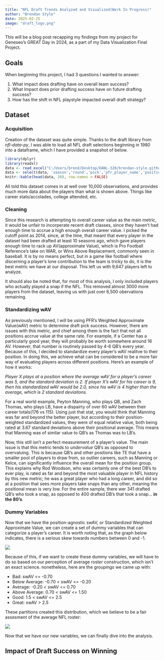 ```yaml
---
title: "NFL Draft Trends Analyzed and Visualized(Work In Progress)"
author: "Brendan Style"
date: 2025-02-25
image: "draft_logo.png"
---
```


This will be a blog post recapping my findings from my project for Geneseo's
GREAT Day in 2024, as a part of my Data Visualization Final Project.

## Goals
When beginning this project, I had 3 questions I wanted to answer:

1. What impact does drafting have on overall team success?
2. What Impact does prior drafting success have on future drafting success?
3. How has the shift in NFL playstyle impacted overall draft strategy?

## Dataset 

### Acquisition

Creation of the dataset was quite simple. Thanks to the draft library from *nfl-data-py*, I was able to load all NFL draft selections beginning in 1980 into a dataframe, which I have provided a snapshot of below.
```r
library(dplyr)
library(readxl)
data <- read_excel("C:/Users/brend/Desktop/DANL-320/brendan-style.github.io/ds_try_2_WB.xlsx")
data <- select(data, 'season','round','pick','pfr_player_name','position', 'w_av')
knitr::kable(head(data, 20), row.names = FALSE)
```
All told this dataset comes in at well over 10,000 observations, and provides much more data about the players than what is shown above. Things like career stats/accolades, college attended, etc.

### Cleaning

Since this research is attempting to overall career value as the main metric, it would be unfair to incorperate recent draft classes, since they haven't had enough time to accrue a high enough overall career value. I picked the cutoff point as 2014, since, at the time, that meant that every player in the dataset had been drafted at least 10 seasons ago, which gave players enough time to rack up AV(approximate Value), which is Pro Football Reference's take on WAR, or Wins Above Replacement, commonly seen in baseball. It is by no means perfect, but in a game like football where discerning a player's lone contribution to the team is tricky to do, it is the best metric we have at our disposal. This left us with 9,647 players left to analyze.

It should also be noted that, for most of this analysis, I only included players who actually played a snap if the NFL. This removed almost 3000 more players from the dataset, leaving us with just over 6,500 obervations remaining.

### Standardizing wAV

As previously mentioned, I will be using PFR's Weighted Approximate Value(wAV) metric to determine draft pick success. However, there are issues with this metric, and chief among them is the fact that not all positions accrue value at the same rate. For example, if a Center has a particularly good year, they will probably be worth somewhere around 16 AV. However, that number is routinely passed by 4-6 QB's every year. Because of this, I decided to standardize every player's wAV realitve to their position. In doing this, we achieve what can be considered to be a more fair way of evaluating players across different positions. Here's an example of how it works:

*Player X plays at a position where the average wAV for a player's career was 5, and the standard deviation is 2. If player X's wAV for his career is 9, then his standardized wAV would be 2.0, since his wAV is 4 higher than the average, which is 2 standard deviaitons.*

For a real world example, Peyton Manning, who plays QB, and Zach Thomas, who plays LB, have a dispairty of over 60 wAV between their career totals(176 vs 115). Using just that stat, you would think that Manning was far and beyond the better player, but according to their position-weighted standardized values, they were of equal relative value, both being rated at 3.67 standard deviations above their positional average. This means that Manning was of similar value to QB’s as Thomas was to LB’s.

Now, this still isn't a perfect measurement of a player's value. The main issue is that this metric tends to *undervalue* QB's as opposed to overvaluing. This is because QB's and other positions like TE that have a smaller pool of players to draw from, so outlier careers, such as Manning or Kelce, can significantly influence the overall mean for the position group. This explains why Rod Woodson, who was certainly one of the best DB's to ever play, is rated as far and beyond the most valuable player in NFL history by this new metric; he was a great player who had a long career, and did so at a position that sees more players take snaps than any other, meaning the positional mean is very low. For the entire sample, there wer 341 drafted QB's who took a snap, as opposed to 400 drafted DB's that took a snap... **in the 80's**.

### Dummy Variables

Now that we have the position-agnostic swAV, or Standardized Weighted Approximate Value, we can create a set of dummy variables that can categorize a player's career. It is worth noting that, as the graph below indicates, there is a serious skew towards numbers between 0 and -1.

![](norm_wav_totals.png)


Because of this, if we want to create these dummy variables, we will have to do so based on our perception of average roster construction, which isn't an exact science. nonetheless, here are the groupings we came up with:

- Bad: swAV <= -0.70
- Below Average: -0.70 < swAV <= -0.20
- Average: -0.20 < swAV <= 0.70
- Above Average: 0.70 < swAV <= 1.50
- Good: 1.5 < swAV <= 2.5
- Great: swAV > 2.5

These partitions created this distribution, which we believe to be a fair assesment of the average NFL roster:

![](dummy_breakdown.png)

Now that we have our new variables, we can finally dive into the analysis.

## Impact of Draft Success on Winning
